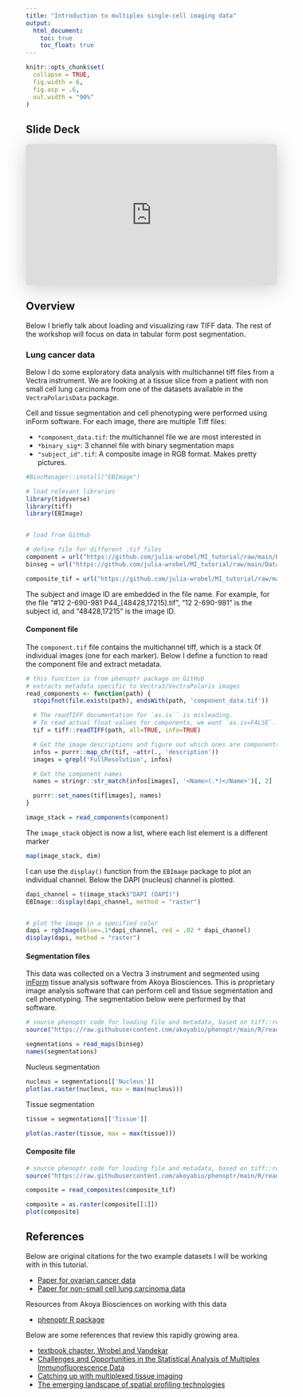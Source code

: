 ```yaml
---
title: "Introduction to multiplex single-cell imaging data"
output:
  html_document: 
    toc: true
    toc_float: true
---
```




```r
knitr::opts_chunk$set(
  collapse = TRUE,
  fig.width = 6,
  fig.asp = .6,
  out.width = "90%"
)

```




## Slide Deck

<iframe class="speakerdeck-iframe" frameborder="0" src="https://speakerdeck.com/player/19588e79e83146a8bc844ed2f335c79e" title="MI_intro" allowfullscreen="true" style="border: 0px; background: padding-box padding-box rgba(0, 0, 0, 0.1); margin: 0px; padding: 0px; border-radius: 6px; box-shadow: rgba(0, 0, 0, 0.2) 0px 5px 40px; width: 100%; height: auto; aspect-ratio: 560 / 314;" data-ratio="1.78343949044586"></iframe>


## Overview

Below I briefly talk about loading and visualizing raw TIFF data. The rest of the workshop will focus on data in tabular form post segmentation.

### Lung cancer data

Below I do some exploratory data analysis with multichannel tiff files from a Vectra instrument. We are looking at a tissue slice from a patient with non small cell lung carcinoma from one of the datasets available in the `VectraPolarisData` package.


Cell and tissue segmentation and cell phenotyping were performed using inForm software. For each image, there are multiple Tiff files:


* `*component_data.tif`: the multichannel file we are most interested in
* `*binary_sig*`: 3 channel file with binary segmentation maps
* `"subject_id".tif`: A composite image in RGB format. Makes pretty pictures.


```r

#BiocManager::install("EBImage")

# load relevant libraries
library(tidyverse)
library(tiff)
library(EBImage)


# load from GitHub

# define file for different .tif files
component = url("https://github.com/julia-wrobel/MI_tutorial/raw/main/DataCode/%2316%203-171-807_%5B62243%2C18509%5D_component_data.tif")
binseg = url("https://github.com/julia-wrobel/MI_tutorial/raw/main/DataCode/%2316%203-171-807_%5B62243%2C18509%5D_binary_seg_maps.tif")

composite_tif = url("https://github.com/julia-wrobel/MI_tutorial/raw/main/DataCode/%2316%203-171-807_%5B62243%2C18509%5D.tif")
```


The subject and image ID are embedded in the file name. For example, for the file "#12 2-690-981 P44_[48428,17215].tif", "12 2-690-981" is the subject id, and "48428,17215" is the image ID. 

#### Component file


The `component.tif` file contains the multichannel tiff, which is a stack 0f individual images (one for each marker). Below I define a function to read the component file and extract metadata.

```r
# this function is from phenoptr package on GitHub
# extracts metadata specific to Vectra3/VectraPolaris images
read_components <- function(path) {
  stopifnot(file.exists(path), endsWith(path, 'component_data.tif'))

  # The readTIFF documentation for `as.is`` is misleading.
  # To read actual float values for components, we want `as.is=FALSE`.
  tif = tiff::readTIFF(path, all=TRUE, info=TRUE)

  # Get the image descriptions and figure out which ones are components
  infos = purrr::map_chr(tif, ~attr(., 'description'))
  images = grepl('FullResolution', infos)

  # Get the component names
  names = stringr::str_match(infos[images], '<Name>(.*)</Name>')[, 2]

  purrr::set_names(tif[images], names)
}

image_stack = read_components(component)
```

The `image_stack` object is now a list, where each list element is a different marker

```r
map(image_stack, dim)
```


I can use the `display()` function from the `EBImage` package to plot an individual channel. Below the DAPI (nucleus) channel is plotted.

```r
dapi_channel = t(image_stack$"DAPI (DAPI)")
EBImage::display(dapi_channel, method = "raster")


# plot the image in a specified color
dapi = rgbImage(blue=.1*dapi_channel, red = .02 * dapi_channel)
display(dapi, method = "raster")
```

#### Segmentation files

This data was collected on a Vectra 3 instrument and segmented using [inForm](https://www.akoyabio.com/phenoimager/software/inform-tissue-finder/) tissue analysis     software from Akoya Biosciences. This is proprietary image analysis software that can perform cell and tissue segmentation and cell phenotyping. The segmentation below were performed by that software.

```r
# source phenoptr code for loading file and metadata, based on tiff::readTIFF.
source("https://raw.githubusercontent.com/akoyabio/phenoptr/main/R/read_maps.R")

segmentations = read_maps(binseg)
names(segmentations)
```

Nucleus segmentation

```r
nucleus = segmentations[['Nucleus']]
plot(as.raster(nucleus, max = max(nucleus)))
```


Tissue segmentation

```r
tissue = segmentations[['Tissue']]

plot(as.raster(tissue, max = max(tissue)))
```

#### Composite file

```r
# source phenoptr code for loading file and metadata, based on tiff::readTIFF.
source("https://raw.githubusercontent.com/akoyabio/phenoptr/main/R/read_composites.R")

composite = read_composites(composite_tif)
```

```r
composite = as.raster(composite[[1]])
plot(composite)
```



## References

Below are original citations for the two example datasets I will be working with in this tutorial.

* [Paper for ovarian cancer data](https://aacrjournals.org/mcr/article/19/12/1973/675069/The-Spatial-Context-of-Tumor-Infiltrating-Immune)
* [Paper for non-small cell lung carcinoma data](https://pubmed.ncbi.nlm.nih.gov/34048945/)

Resources from Akoya Biosciences on working with this data

* [phenoptr R package](https://akoyabio.github.io/phenoptr/)

Below are some references that review this rapidly growing area.

* [textbook chapter, Wrobel and Vandekar](https://link.springer.com/protocol/10.1007/978-1-0716-2986-4_8)
* [Challenges and Opportunities in the Statistical Analysis of Multiplex Immunofluorescence Data](https://www.mdpi.com/2072-6694/13/12/3031)
* [Catching up with multiplexed tissue imaging](https://www.nature.com/articles/s41592-022-01428-z) 
* [The emerging landscape of spatial profiling technologies](https://www.nature.com/articles/s41576-022-00515-3)